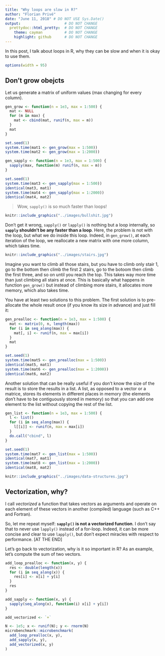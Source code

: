 ```yaml
---
title: "Why loops are slow in R?"
author: "Florian Privé"
date: "June 11, 2018" # DO NOT USE Sys.Date()
output:                    # DO NOT CHANGE
  prettydoc::html_pretty:  # DO NOT CHANGE
    theme: cayman          # DO NOT CHANGE
    highlight: github      # DO NOT CHANGE
---
```


In this post, I talk about loops in R, why they can be slow and when it is okay to use them.

```r
options(width = 95)
```


## Don't grow obejcts

Let us generate a matrix of uniform values (max changing for every column).

```r
gen_grow <- function(n = 1e3, max = 1:500) {
  mat <- NULL
  for (m in max) {
    mat <- cbind(mat, runif(n, max = m))
  }
  mat
}
```

```r
set.seed(1)
system.time(mat1 <- gen_grow(max = 1:500))
system.time(mat2 <- gen_grow(max = 1:2000))
```

```r
gen_sapply <- function(n = 1e3, max = 1:500) {
  sapply(max, function(m) runif(n, max = m))
}
```

```r
set.seed(1)
system.time(mat3 <- gen_sapply(max = 1:500))
identical(mat3, mat1)
system.time(mat4 <- gen_sapply(max = 1:2000))
identical(mat4, mat2)
```

> Wow, `sapply()` is so much faster than loops!

```r
knitr::include_graphics("../images/bullshit.jpg")
```

Don't get it wrong, `sapply()` or `lapply()` is nothing but a loop internally, so **`sapply` shouldn't be any faster than a loop**.
Here, the problem is not with the loop, but what we do inside this loop. Indeed, in `gen_grow()`, at each iteration of the loop, we reallocate a new matrix with one more column, which takes time.

```r
knitr::include_graphics("../images/stairs.jpg")
```

Imagine you want to climb all those stairs, but you have to climb only stair 1, go to the bottom then climb the first 2 stairs, go to the botoom then climb the first three, and so on until you reach the top. This takes way more time than just climbing all stairs at once. This is basically what happens in function `gen_grow()` but instead of climbing more stairs, it allocates more memory, which also takes time.

You have at least two solutions to this problem. The first solution is to pre-allocate the whole result once (if you know its size in advance) and just fill it:
```r
gen_prealloc <- function(n = 1e3, max = 1:500) {
  mat <- matrix(0, n, length(max))
  for (i in seq_along(max)) {
    mat[, i] <- runif(n, max = max[i])
  }
  mat
}
```

```r
set.seed(1)
system.time(mat5 <- gen_prealloc(max = 1:500))
identical(mat5, mat1)
system.time(mat6 <- gen_prealloc(max = 1:2000))
identical(mat6, mat2)
```

Another solution that can be really useful if you don't know the size of the result is to store the results in a list. A list, as opposed to a vector or a matrice, stores its elements in different places in memory (the elements don't have to be contiguously stored in memory) so that you can add one element to the list without copying the rest of the list.

```r
gen_list <- function(n = 1e3, max = 1:500) {
  l <- list()
  for (i in seq_along(max)) {
    l[[i]] <- runif(n, max = max[i])
  }
  do.call("cbind", l)
}
```

```r
set.seed(1)
system.time(mat7 <- gen_list(max = 1:500))
identical(mat7, mat1)
system.time(mat8 <- gen_list(max = 1:2000))
identical(mat8, mat2)
```

```r
knitr::include_graphics("../images/data-structures.jpg")
```

## Vectorization, why?

I call *vectorized* a function that takes vectors as arguments and operate on each element of these vectors in another (compiled) language (such as C++ and Fortran). 

So, let me repeat myself: **`sapply()` is not a vectorized function**. I don't say that to never use `lapply()` instead of a for-loop. Indeed, it can be more concise and clear to use `lapply()`, but don't expect miracles with respect to performance. [AT THE END]

Let's go back to vectorization, why is it so important in R? 
As an example, let's compute the sum of two vectors. 

```r
add_loop_prealloc <- function(x, y) {
  res <- double(length(x))
  for (i in seq_along(x)) {
    res[i] <- x[i] + y[i]
  }
  res
}

add_sapply <- function(x, y) {
  sapply(seq_along(x), function(i) x[i] + y[i])
}

add_vectorized <- `+`
```

```r
N <- 1e5; x <- runif(N); y <- rnorm(N)
microbenchmark::microbenchmark(
  add_loop_prealloc(x, y),
  add_sapply(x, y),
  add_vectorized(x, y)
)
```

